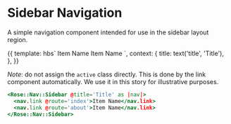 
<Meta title="Rose|Nav|Sidebar" component="Nav/Sidebar" />

# Sidebar Navigation

A simple navigation component intended for use in the sidebar layout region.

<Preview>
  <Story name="Basic Sidebar Nav" height="8rem">
    {{
      template: hbs`
      <Rose::Nav::Sidebar @title={{title}} as |nav|>
        <nav.link @route="index" class="active">Item Name</nav.link>
        <nav.link @route="index">Item Name</nav.link>
      </Rose::Nav::Sidebar>
    `,
      context: {
        title: text('title', 'Title'),
      },
    }}
  </Story>
</Preview>

_Note_: do not assign the `active` class directly. This is done by the link
component automatically. We use it in this story for illustrative purposes.

```handlebars
<Rose::Nav::Sidebar @title='Title' as |nav|>
  <nav.link @route='index'>Item Name</nav.link>
  <nav.link @route='about'>Item Name</nav.link>
</Rose::Nav::Sidebar>
```
